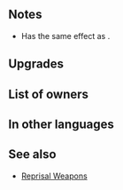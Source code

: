 {{Weapon Infobox
|tagid=SID_反攻の斧＋
|weaponName=Reprisal Axe+
|image=wep_ax080
|weaponType=Axe
|might=14
|range=1
|effect=If foe initiates combat, grants Atk+6 during combat.
|cost=300
|exclusive=0
|statModifiers=0,14,0,0,0
|refinePaths=default
|refineSP=350
|refineMedals=500
|refineStones=50
|required=Reprisal Axe
|intID=2337
|sort=6501
|value=15
|timingID=1
|abilityID=35
|limit1ID=2
|randomTimestamp=2021-01-08T07:00:00Z
|randomMinLv=31
|properties=random_allowed
}}
==Notes==
* Has the same effect as {{Pt|Fierce Stance 3}}.
{{IfFoeInitiates}}
{{Combat boosts}}
==Upgrades==
{{Weapon Upgrade List}}
==List of owners==
{{Skill Hero List}}
==In other languages==
{{OtherLanguages
|japanese=反攻の斧＋
|german=Racheaxt+
|spanishEU=H. represalia +
|spanishLA=Hacha represal. +
|french=H. représailles +
|italian=Ascia punitiva+
|chineseTW=反攻之斧＋
|portuguese=Mach. retaliativo+
}}
==See also==
{{See also skills|cond=Description LIKE '%if foe initiates combat, grants Atk+%during combat%' AND WikiName NOT LIKE '%reprisal%'|columns=3}}
* [[Skill families#Reprisal|Reprisal Weapons]]
{{Weapons Navbox}}